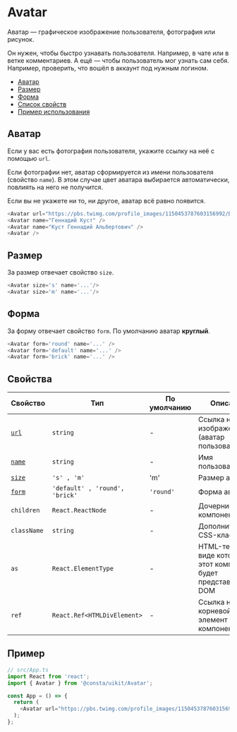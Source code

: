 
# Avatar

Аватар — графическое изображение пользователя, фотография или рисунок.

Он нужен, чтобы быстро узнавать пользователя. Например, в чате или в ветке комментариев.
А ещё — чтобы пользователь мог узнать сам себя. Например, проверить, что вошёл в
аккаунт под нужным логином.

- [Аватар](#аватар)
- [Размер](#размер)
- [Форма](#форма)
- [Список свойств](#свойства)
- [Пример использования](#пример)

## Аватар

Если у вас есть фотография пользователя, укажите ссылку на неё с помощью
`url`.

Если фотографии нет, аватар сформируется из имени пользователя (свойство `name`).
В этом случае цвет аватара выбирается автоматически, повлиять на него не получится.

Если вы не укажете ни то, ни другое, аватар всё равно появится.

```ts
<Avatar url="https://pbs.twimg.com/profile_images/1150453787603156992/DoiKLDMY_400x400.png" name="Вадим Матвеев" />
<Avatar name="Геннадий Куст" />
<Avatar name="Куст Геннадий Альбертович" />
<Avatar />
```

<AvatarExampleImage />

## Размер

За размер отвечает свойство `size`.

```ts
<Avatar size='s' name='...'/>
<Avatar size='m' name='...'/>
```

<AvatarExampleSize />

## Форма

За форму отвечает свойство `form`. По умолчанию аватар **круглый**.

```ts
<Avatar form='round' name='...' />
<Avatar form='default' name='...' />
<Avatar form='brick' name='...' />
```

<AvatarExampleForm />

## Свойства

| Свойство          | Тип                            | По умолчанию | Описание                                                         |
| ----------------- | ------------------------------ | ------------ | ---------------------------------------------------------------- |
| [`url`](#аватар)  | `string`                       | -            | Ссылка на изображение (аватар пользователя)                      |
| [`name`](#аватар) | `string`                       | -            | Имя пользователя                                                 |
| [`size`](#размер) | `'s' , 'm'`                    | 'm'          | Размер аватара                                                   |
| [`form`](#форма)  | `'default' , 'round', 'brick'` | `'round'`    | Форма аватара                                                    |
| `children`        | `React.ReactNode`              | -            | Дочерние компоненты                                              |
| `className`       | `string`                       | -            | Дополнительный CSS-класс                                         |
| `as`              | `React.ElementType`            | -            | HTML-тег, в виде которого этот компонент будет представлен в DOM |
| `ref`             | `React.Ref<HTMLDivElement>`    | -            | Ссылка на корневой DOM-элемент этого компонента                  |

## Пример

```ts
// src/App.ts
import React from 'react';
import { Avatar } from '@consta/uikit/Avatar';

const App = () => {
  return (
    <Avatar url="https://pbs.twimg.com/profile_images/1150453787603156992/DoiKLDMY_400x400.png" />
  );
};
```
